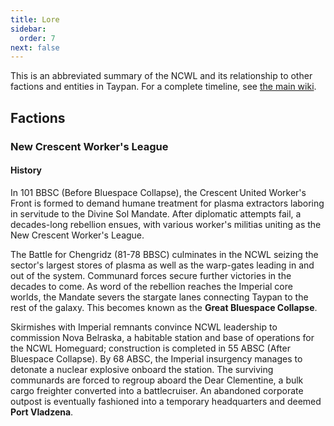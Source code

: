 ```yaml
---
title: Lore
sidebar:
  order: 7
next: false
---
```


This is an abbreviated summary of the NCWL and its relationship to other factions and entities in Taypan. For a complete timeline, see [the main wiki](https://sector-crescent.fandom.com/wiki/Timeline).

## Factions

### New Crescent Worker's League

#### History

In 101 BBSC (Before Bluespace Collapse), the Crescent United Worker's Front is formed to demand humane treatment for plasma extractors laboring in servitude to the Divine Sol Mandate. After diplomatic attempts fail, a decades-long rebellion ensues, with various worker's militias uniting as the New Crescent Worker's League.

The Battle for Chengridz (81-78 BBSC) culminates in the NCWL seizing the sector's largest stores of plasma as well as the warp-gates leading in and out of the system. Communard forces secure further victories in the decades to come. As word of the rebellion reaches the Imperial core worlds, the Mandate severs the stargate lanes connecting Taypan to the rest of the galaxy. This becomes known as the **Great Bluespace Collapse**.

Skirmishes with Imperial remnants convince NCWL leadership to commission Nova Belraska, a habitable station and base of operations for the NCWL Homeguard; construction is completed in 55 ABSC (After Bluespace Collapse). By 68 ABSC, the Imperial insurgency manages to detonate a nuclear explosive onboard the station. The surviving communards are forced to regroup aboard the Dear Clementine, a bulk cargo freighter converted into a battlecruiser. An abandoned corporate outpost is eventually fashioned into a temporary headquarters and deemed **Port Vladzena**.